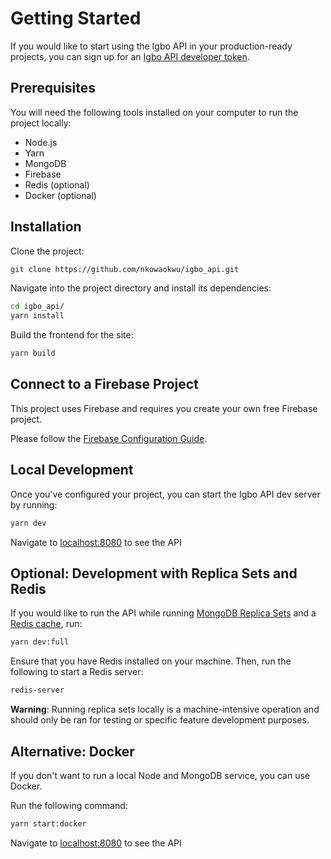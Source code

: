 
# Getting Started

If you would like to start using the Igbo API in your production-ready projects, you can sign up for an [Igbo API developer token](https://igboapi.com/signup).

## Prerequisites

You will need the following tools installed on your computer to run the project locally:

* Node.js
* Yarn
* MongoDB
* Firebase
* Redis (optional)
* Docker (optional)

## Installation

Clone the project:

```bash
git clone https://github.com/nkowaokwu/igbo_api.git
```

Navigate into the project directory and install its dependencies:

```bash
cd igbo_api/
yarn install
```

Build the frontend for the site:

```bash
yarn build
```

## Connect to a Firebase Project
This project uses Firebase and requires you create your own free Firebase project.

Please follow the [Firebase Configuration Guide](./guides/firebase).

## Local Development
Once you've configured your project, you can start the Igbo API dev server by running:

```bash
yarn dev
```

Navigate to [localhost:8080](http://localhost:8080) to see the API

## Optional: Development with Replica Sets and Redis
If you would like to run the API while running [MongoDB Replica Sets]() and a [Redis cache](), run:

```bash
yarn dev:full
```

Ensure that you have Redis installed on your machine. Then, run the following to start a Redis server:

```bash
redis-server
```

**Warning**: Running replica sets locally is a machine-intensive operation and should only be ran for testing or specific
feature development purposes.

## Alternative: Docker

If you don't want to run a local Node and MongoDB service, you can use Docker.

Run the following command:

```bash
yarn start:docker
```

Navigate to [localhost:8080](http://localhost:8080) to see the API